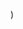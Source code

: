 
  <YouTubeLayout
    courseName="Whack-A-Mole"
    lessonName="Create Variable"
    path={useRouter().pathname}
    showPrev
    showNext
    videoId="OB5q2UAQ3dY"
  />
)
